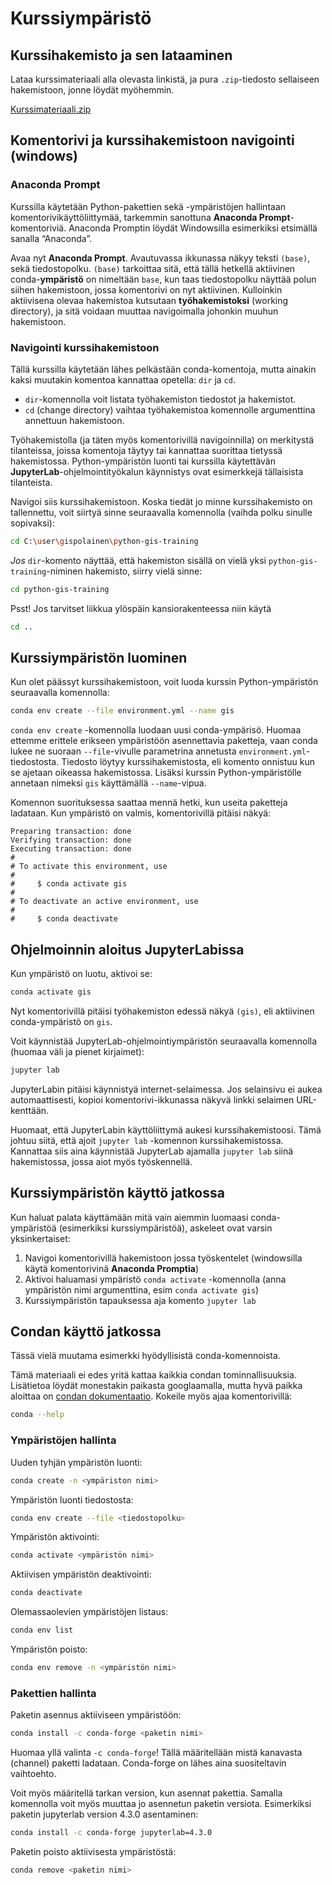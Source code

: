 # Kurssiympäristö

## Kurssihakemisto ja sen lataaminen

Lataa kurssimateriaali alla olevasta linkistä, ja pura `.zip`-tiedosto
sellaiseen hakemistoon, jonne löydät myöhemmin.

<!-- TODO -->
[Kurssimateriaali.zip](https://github.com/GispoCoding/python-gis-training/releases/download/default-release/python-gis-training.zip)

## Komentorivi ja kurssihakemistoon navigointi (windows)

### Anaconda Prompt

Kurssilla käytetään Python-pakettien sekä -ympäristöjen hallintaan
komentorivikäyttöliittymää, tarkemmin sanottuna **Anaconda
Prompt**-komentoriviä. Anaconda Promptin löydät Windowsilla esimerkiksi
etsimällä sanalla "Anaconda".

Avaa nyt **Anaconda Prompt**. Avautuvassa ikkunassa näkyy teksti `(base)`, sekä
tiedostopolku. `(base)` tarkoittaa sitä, että tällä hetkellä aktiivinen
conda-**ympäristö** on nimeltään `base`, kun taas tiedostopolku näyttää polun
siihen hakemistoon, jossa komentorivi on nyt aktiivinen. Kulloinkin aktiivisena
olevaa hakemistoa kutsutaan **työhakemistoksi** (working directory), ja sitä
voidaan muuttaa navigoimalla johonkin muuhun hakemistoon.

### Navigointi kurssihakemistoon

Tällä kurssilla käytetään lähes pelkästään conda-komentoja, mutta ainakin kaksi
muutakin komentoa kannattaa opetella: `dir` ja `cd`.

- `dir`-komennolla voit listata työhakemiston tiedostot ja hakemistot.
- `cd` (change directory) vaihtaa työhakemistoa komennolle argumenttina
  annettuun hakemistoon.

Työhakemistolla (ja täten myös komentorivillä navigoinnilla) on merkitystä
tilanteissa, joissa komentoja täytyy tai kannattaa suorittaa tietyssä
hakemistossa. Python-ympäristön luonti tai kurssilla käytettävän
**JupyterLab**-ohjelmointityökalun käynnistys ovat esimerkkejä tällaisista
tilanteista.

Navigoi siis kurssihakemistoon. Koska tiedät jo minne kurssihakemisto on
tallennettu, voit siirtyä sinne seuraavalla komennolla (vaihda polku sinulle sopivaksi):

::: commandline-box
```sh
cd C:\user\gispolainen\python-gis-training
```
:::

*Jos* `dir`-komento näyttää, että hakemiston sisällä on vielä yksi
`python-gis-training`-niminen hakemisto, siirry vielä sinne:

::: commandline-box
```sh
cd python-gis-training
```
:::

::: hint-box
Psst! Jos tarvitset liikkua ylöspäin kansiorakenteessa niin käytä 
 
``` sh
cd ..
```
:::
## Kurssiympäristön luominen

Kun olet päässyt kurssihakemistoon, voit luoda kurssin Python-ympäristön
seuraavalla komennolla:

::: commandline-box
```sh
conda env create --file environment.yml --name gis
```
:::

`conda env create` -komennolla luodaan uusi conda-ympärisö. Huomaa ettemme
erittele erikseen ympäristöön asennettavia paketteja, vaan conda lukee ne
suoraan `--file`-vivulle parametrina annetusta `environment.yml`-tiedostosta.
Tiedosto löytyy kurssihakemistosta, eli komento onnistuu kun se ajetaan oikeassa
hakemistossa. Lisäksi kurssin Python-ympäristölle annetaan nimeksi `gis`
käyttämällä `--name`-vipua.

Komennon suorituksessa saattaa mennä hetki, kun useita paketteja ladataan. Kun
ympäristö on valmis, komentorivillä pitäisi näkyä:

::: commandline-box
```
Preparing transaction: done
Verifying transaction: done
Executing transaction: done
#
# To activate this environment, use
#
#     $ conda activate gis
#
# To deactivate an active environment, use
#
#     $ conda deactivate
```
:::

## Ohjelmoinnin aloitus JupyterLabissa

Kun ympäristö on luotu, aktivoi se:

::: commandline-box
```sh
conda activate gis
```
:::

Nyt komentorivillä pitäisi työhakemiston edessä näkyä `(gis)`, eli aktiivinen
conda-ympäristö on `gis`.

Voit käynnistää JupyterLab-ohjelmointiympäristön seuraavalla komennolla (huomaa
väli ja pienet kirjaimet):

::: commandline-box
```sh
jupyter lab
```
:::

JupyterLabin pitäisi käynnistyä internet-selaimessa. Jos selainsivu ei aukea
automaattisesti, kopioi komentorivi-ikkunassa näkyvä linkki selaimen
URL-kenttään.

Huomaat, että JupyterLabin käyttöliittymä aukesi kurssihakemistoosi. Tämä johtuu
siitä, että ajoit `jupyter lab` -komennon kurssihakemistossa. Kannattaa siis
aina käynnistää JupyterLab ajamalla `jupyter lab` siinä hakemistossa, jossa aiot
myös työskennellä.

## Kurssiympäristön käyttö jatkossa

Kun haluat palata käyttämään mitä vain aiemmin luomaasi conda-ympäristöä
(esimerkiksi kurssiympäristöä), askeleet ovat varsin yksinkertaiset:

1. Navigoi komentorivillä hakemistoon jossa työskentelet (windowsilla käytä
   komentorivinä **Anaconda Promptia**)
1. Aktivoi haluamasi ympäristö `conda activate` -komennolla (anna ympäristön
   nimi argumenttina, esim `conda activate gis`)
1. Kurssiympäristön tapauksessa aja komento `jupyter lab`

## Condan käyttö jatkossa

Tässä vielä muutama esimerkki hyödyllisistä conda-komennoista.

Tämä materiaali ei edes yritä kattaa kaikkia condan tominnallisuuksia.
Lisätietoa löydät monestakin paikasta googlaamalla, mutta hyvä paikka aloittaa
on
[condan dokumentaatio](https://docs.conda.io/projects/conda/en/latest/user-guide/tasks/manage-pkgs.html#).
Kokeile myös ajaa komentorivillä:

::: commandline-box
```sh
conda --help
```
:::

### Ympäristöjen hallinta

Uuden tyhjän ympäristön luonti:

::: commandline-box
```sh
conda create -n <ympäriston nimi>
```
:::

Ympäristön luonti tiedostosta:

::: commandline-box
```sh
conda env create --file <tiedostopolku>
```
:::

Ympäristön aktivointi:

::: commandline-box
```sh
conda activate <ympäristön nimi>
```
:::

Aktiivisen ympäristön deaktivointi:

::: commandline-box
```sh
conda deactivate
```
:::

Olemassaolevien ympäristöjen listaus:

::: commandline-box
```sh
conda env list
```
:::

Ympäristön poisto:

::: commandline-box
```sh
conda env remove -n <ympäristön nimi>
```
:::

### Pakettien hallinta

Paketin asennus aktiiviseen ympäristöön:

::: commandline-box
```sh
conda install -c conda-forge <paketin nimi>
```
:::

Huomaa yllä valinta `-c conda-forge`! Tällä määritellään mistä kanavasta
(channel) paketti ladataan. Conda-forge on lähes aina suositeltavin vaihtoehto.

Voit myös määritellä tarkan version, kun asennat pakettia. Samalla komennolla
voit myös muuttaa jo asennetun paketin versiota. Esimerkiksi paketin jupyterlab
version 4.3.0 asentaminen:

::: commandline-box
```sh
conda install -c conda-forge jupyterlab=4.3.0
```
:::

Paketin poisto aktiivisesta ympäristöstä:

::: commandline-box
```sh
conda remove <paketin nimi>
```
:::

